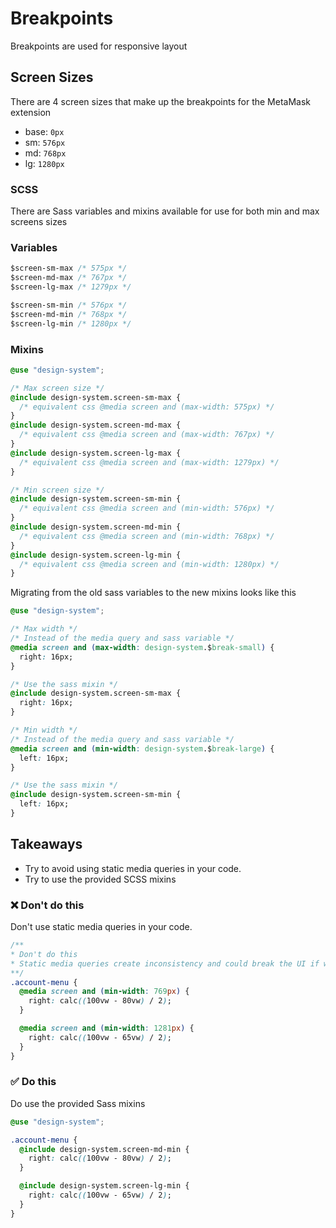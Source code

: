 
<Meta title="Foundations/Breakpoints" />

# Breakpoints

Breakpoints are used for responsive layout

## Screen Sizes

There are 4 screen sizes that make up the breakpoints for the MetaMask extension

- base: `0px`
- sm: `576px`
- md: `768px`
- lg: `1280px`

### SCSS

There are Sass variables and mixins available for use for both min and max screens sizes

### Variables

```css
$screen-sm-max /* 575px */
$screen-md-max /* 767px */
$screen-lg-max /* 1279px */

$screen-sm-min /* 576px */
$screen-md-min /* 768px */
$screen-lg-min /* 1280px */
```

### Mixins

```css
@use "design-system";

/* Max screen size */
@include design-system.screen-sm-max {
  /* equivalent css @media screen and (max-width: 575px) */
}
@include design-system.screen-md-max {
  /* equivalent css @media screen and (max-width: 767px) */
}
@include design-system.screen-lg-max {
  /* equivalent css @media screen and (max-width: 1279px) */
}

/* Min screen size */
@include design-system.screen-sm-min {
  /* equivalent css @media screen and (min-width: 576px) */
}
@include design-system.screen-md-min {
  /* equivalent css @media screen and (min-width: 768px) */
}
@include design-system.screen-lg-min {
  /* equivalent css @media screen and (min-width: 1280px) */
}
```

Migrating from the old sass variables to the new mixins looks like this

```css
@use "design-system";

/* Max width */
/* Instead of the media query and sass variable */
@media screen and (max-width: design-system.$break-small) {
  right: 16px;
}

/* Use the sass mixin */
@include design-system.screen-sm-max {
  right: 16px;
}

/* Min width */
/* Instead of the media query and sass variable */
@media screen and (min-width: design-system.$break-large) {
  left: 16px;
}

/* Use the sass mixin */
@include design-system.screen-sm-min {
  left: 16px;
}
```

## Takeaways

- Try to avoid using static media queries in your code.
- Try to use the provided SCSS mixins

### ❌ Don't do this

Don't use static media queries in your code.

```css
/**
* Don't do this
* Static media queries create inconsistency and could break the UI if we want to update them in future
**/
.account-menu {
  @media screen and (min-width: 769px) {
    right: calc((100vw - 80vw) / 2);
  }

  @media screen and (min-width: 1281px) {
    right: calc((100vw - 65vw) / 2);
  }
}
```

### ✅ Do this

Do use the provided Sass mixins

```css
@use "design-system";

.account-menu {
  @include design-system.screen-md-min {
    right: calc((100vw - 80vw) / 2);
  }

  @include design-system.screen-lg-min {
    right: calc((100vw - 65vw) / 2);
  }
}
```
